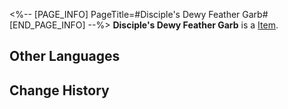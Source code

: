 <%-- [PAGE_INFO]
PageTitle=#Disciple's Dewy Feather Garb#
[END_PAGE_INFO] --%>
{{Item Infobox
|id          = 51133
|image       = Item Disciple's Dewy Feather Garb.png
|type        = 
|invCategory = Relics
|rarity      = 4
|effect      = 
|description = A feather garb made according to old scrolls. Its owner was either a demon reviled in the pages of history or a savior of humanity.
|source1     = [[Cavern of Corrosion: Alchemy Commission]]
}}
'''Disciple's Dewy Feather Garb''' is a [[Item]].

==Other Languages==
{{Other Languages
|en   = Disciple's Dewy Feather Garb
|zhs  = 莳者的承露羽衣
|zht  = 蒔者的承露羽衣
|ja   = 蒔者の露払いの羽衣
|ko   = 제자의 이슬받이 날개옷
|es   = Traje de plumas de la discípula
|fr   = Manteau de plumes de Disciple couvert de rosée
|ru   = Перьевая накидка ученика
|th   = Disciple's Dewy Feather Garb
|vi   = Áo Lông Vũ Thừa Lộ Của Môn Đồ
|de   = Taubedecktes Federkleid der Jüngerin
|id   = Disciple's Dewy Feather Garb
|pt   = Traje de Penas Viçoso da Discípula
}}

==Change History==
{{Change History|2.0}}